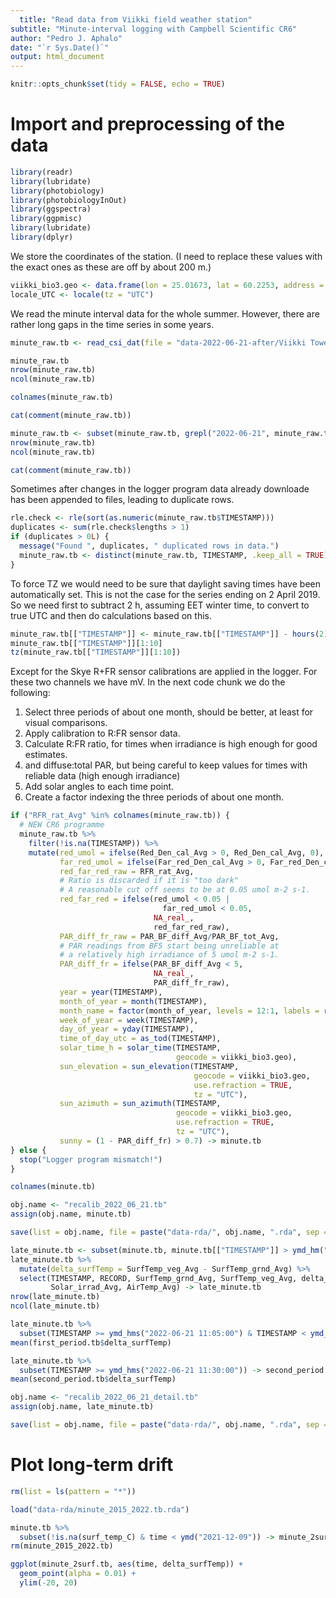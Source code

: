 ```yaml
---
  title: "Read data from Viikki field weather station"
subtitle: "Minute-interval logging with Campbell Scientific CR6"
author: "Pedro J. Aphalo"
date: "`r Sys.Date()`"
output: html_document
---
```


  ```r
knitr::opts_chunk$set(tidy = FALSE, echo = TRUE)
```

# Import and preprocessing of the data

```r
library(readr)
library(lubridate)
library(photobiology)
library(photobiologyInOut)
library(ggspectra)
library(ggpmisc)
library(lubridate)
library(dplyr)
```

We store the coordinates of the station. (I need to replace these values with the exact ones as these are off by about 200 m.)

```r
viikki_bio3.geo <- data.frame(lon = 25.01673, lat = 60.2253, address = "BIO3, Viikki")
locale_UTC <- locale(tz = "UTC")
```

We read the minute interval data for the whole summer. However, there are rather long gaps in the time series in some years.

```r
minute_raw.tb <- read_csi_dat(file = "data-2022-06-21-after/Viikki Tower_TableMinute.dat")

minute_raw.tb
nrow(minute_raw.tb)
ncol(minute_raw.tb)
```

```r
colnames(minute_raw.tb)
```

```r
cat(comment(minute_raw.tb))
```

```r
minute_raw.tb <- subset(minute_raw.tb, grepl("2022-06-21", minute_raw.tb[["TIMESTAMP"]], fixed = TRUE))
nrow(minute_raw.tb)
ncol(minute_raw.tb)
```
```r
cat(comment(minute_raw.tb))
```

Sometimes after changes in the logger program data already downloade has been
appended to files, leading to duplicate rows.

```r
rle.check <- rle(sort(as.numeric(minute_raw.tb$TIMESTAMP)))
duplicates <- sum(rle.check$lengths > 1)
if (duplicates > 0L) {
  message("Found ", duplicates, " duplicated rows in data.")
  minute_raw.tb <- distinct(minute_raw.tb, TIMESTAMP, .keep_all = TRUE)
}
```

To force TZ we would need to be sure that daylight saving times have been automatically set. This is not the case
for the series ending on 2 April 2019. So we need first to subtract 2 h, assuming EET winter time, to convert to true UTC and then do calculations based on this.

```r
minute_raw.tb[["TIMESTAMP"]] <- minute_raw.tb[["TIMESTAMP"]] - hours(2) # logger is set to UTC + 2h
minute_raw.tb[["TIMESTAMP"]][1:10]
tz(minute_raw.tb[["TIMESTAMP"]][1:10])
```
Except for the Skye R+FR sensor calibrations are applied in the logger. For these two channels we have mV. In the next code chunk we do the following:

  1. Select three periods of about one month, should be better, at least for visual comparisons.
1. Apply calibration to R:FR sensor data.
1. Calculate R:FR ratio, for times when irradiance is high enough for good estimates.
1. and diffuse:total PAR, but being careful to keep values for times with reliable data (high enough
                                                                                         irradiance)
1. Add solar angles to each time point.
1. Create a factor indexing the three periods of about one month.

```r
if ("RFR_rat_Avg" %in% colnames(minute_raw.tb)) {
  # NEW CR6 programme
  minute_raw.tb %>%
    filter(!is.na(TIMESTAMP)) %>%
    mutate(red_umol = ifelse(Red_Den_cal_Avg > 0, Red_Den_cal_Avg, 0),
           far_red_umol = ifelse(Far_red_Den_cal_Avg > 0, Far_red_Den_cal_Avg, 0),
           red_far_red_raw = RFR_rat_Avg,
           # Ratio is discarded if it is "too dark"
           # A reasonable cut off seems to be at 0.05 umol m-2 s-1.
           red_far_red = ifelse(red_umol < 0.05 |
                                  far_red_umol < 0.05,
                                NA_real_,
                                red_far_red_raw),
           PAR_diff_fr_raw = PAR_BF_diff_Avg/PAR_BF_tot_Avg,
           # PAR readings from BF5 start being unreliable at
           # a relatively high irradiance of 5 umol m-2 s-1.
           PAR_diff_fr = ifelse(PAR_BF_diff_Avg < 5,
                                NA_real_,
                                PAR_diff_fr_raw),
           year = year(TIMESTAMP),
           month_of_year = month(TIMESTAMP),
           month_name = factor(month_of_year, levels = 12:1, labels = rev(month.name)),
           week_of_year = week(TIMESTAMP),
           day_of_year = yday(TIMESTAMP),
           time_of_day_utc = as_tod(TIMESTAMP),
           solar_time_h = solar_time(TIMESTAMP,
                                     geocode = viikki_bio3.geo),
           sun_elevation = sun_elevation(TIMESTAMP,
                                         geocode = viikki_bio3.geo,
                                         use.refraction = TRUE,
                                         tz = "UTC"),
           sun_azimuth = sun_azimuth(TIMESTAMP,
                                     geocode = viikki_bio3.geo,
                                     use.refraction = TRUE,
                                     tz = "UTC"),
           sunny = (1 - PAR_diff_fr) > 0.7) -> minute.tb
} else {
  stop("Logger program mismatch!")
}
```

```r
colnames(minute.tb)
```

```r
obj.name <- "recalib_2022_06_21.tb"
assign(obj.name, minute.tb)

save(list = obj.name, file = paste("data-rda/", obj.name, ".rda", sep = ""))
```

```r
late_minute.tb <- subset(minute.tb, minute.tb[["TIMESTAMP"]] > ymd_hm("2022-06-21 10:30"))
late_minute.tb %>%
  mutate(delta_surfTemp = SurfTemp_veg_Avg - SurfTemp_grnd_Avg) %>%
  select(TIMESTAMP, RECORD, SurfTemp_grnd_Avg, SurfTemp_veg_Avg, delta_surfTemp,
         Solar_irrad_Avg, AirTemp_Avg) -> late_minute.tb
nrow(late_minute.tb)
ncol(late_minute.tb)
```

```r
late_minute.tb %>%
  subset(TIMESTAMP >= ymd_hms("2022-06-21 11:05:00") & TIMESTAMP < ymd_hms("2022-06-21 11:24:00")) -> first_period.tb
mean(first_period.tb$delta_surfTemp)        
```
```r
late_minute.tb %>%
  subset(TIMESTAMP >= ymd_hms("2022-06-21 11:30:00")) -> second_period.tb
mean(second_period.tb$delta_surfTemp)        
```

```r
obj.name <- "recalib_2022_06_21_detail.tb"
assign(obj.name, late_minute.tb)

save(list = obj.name, file = paste("data-rda/", obj.name, ".rda", sep = ""))
```

# Plot long-term drift

```r
rm(list = ls(pattern = "*"))
```

```r
load("data-rda/minute_2015_2022.tb.rda")
```

```r
minute.tb %>%
  subset(!is.na(surf_temp_C) & time < ymd("2021-12-09")) -> minute_2surf.tb
rm(minute_2015_2022.tb)

```

```r
ggplot(minute_2surf.tb, aes(time, delta_surfTemp)) +
  geom_point(alpha = 0.01) +
  ylim(-20, 20)
```

